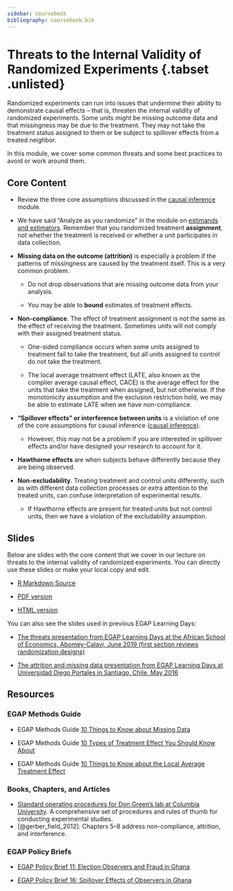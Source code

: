 ```yaml
---
sidebar: coursebook
bibliography: coursebook.bib
---
```


# Threats to the Internal Validity of Randomized Experiments {.tabset .unlisted} {.unlisted}

Randomized experiments can run into issues that undermine their ability to demonstrate causal effects -- that is, threaten the internal validity of randomized experiments.  Some units might be missing outcome data and that missingness may be due to the treatment.  They may not take the treatment status assigned to them or be subject to spillover effects from a treated neighbor. 

In this module, we cover some common threats and some best practices to avoid or work around them.

## Core Content 

 - Review the three core assumptions discussed in the [causal inference ](causal-inference.html) module.

 - We have said "Analyze as you randomize" in the module on [estimands and estimators](estimands-and-estimators.html). Remember that you randomized treatment **assignment**, not whether the treatment is received or whether a unit participates in data collection.  

 - **Missing data on the outcome (attrition)** is especially a problem if the patterns of missingness are caused by the treatment itself. This is a very common problem.

     - Do not drop observations that are missing outcome data from your analysis.

     - You may be able to **bound** estimates of treatment effects.

 - **Non-compliance**. The effect of treatment assignment is not the same as the effect of receiving the treatment.  Sometimes units will not comply with their assigned treatment status.
 
     - One-sided compliance occurs when some units assigned to treatment fail to take the treatment, but all units assigned to control do not take the treatment.
 
     - The local average treatment effect (LATE, also known as the complier average causal effect, CACE) is the average effect for the units that take the treatment when assigned, but not otherwise. If the monotonicity assumption and the exclusion restriction hold, we may be able to estimate LATE when we have non-compliance.

 - **"Spillover effects" or interference between units** is a violation of one of the core assumptions for causal inference ([causal inference](causalinference.html)).
     
      - However, this may not be a problem if you are interested in spillover effects and/or have designed your research to account for it.
 
 - **Hawthorne effects** are when subjects behave differently because they are being observed.  
 
- **Non-excludability**. Treating treatment and control units differently, such as with different data collection processes or extra attention to the treated units, can confuse interpretation of experimental results.

     - If Hawthorne effects are present for treated units but not control units, then we have a violation of the excludability assumption.  
     



## Slides

Below are slides with the core content that we cover in our lecture on threats to the internal validity of randomized experiments. You can directly use these slides or make your local copy and edit.

 - [R Markdown Source](https://egap.github.io/learningdays-resources/Slides/threats-slides.Rmd)

 - [PDF version](https://egap.github.io/learningdays-resources/Slides/threats-slides.pdf)

 - [HTML version](https://egap.github.io/learningdays-resources/Slides/threats-slides.html)

You can also see the slides used in previous EGAP Learning Days:

- [The threats presentation from EGAP Learning Days at the African School of Economics, Abomey-Calavi, June 2019 (first section reviews randomization designs)](https://egap.github.io/learningdays-resources/Slides/Examples/threats-benin.pdf)

- [The attrition and missing data presentation from EGAP Learning Days at Universidad Diego Portales in Santiago, Chile, May 2016](https://egap.github.io/learningdays-resources/Slides/Examples/threats-santiago.pdf)

## Resources

### EGAP Methods Guide

- EGAP Methods Guide [10 Things to Know about Missing Data](https://egap.org/resource/10-things-to-know-about-missing-data/)

- EGAP Methods Guide [10 Types of Treatment Effect You Should Know About](https://egap.org/resource/10-types-of-treatment-effect-you-should-know-about/)

- EGAP Methods Guide [10 Things to Know about the Local Average Treatment Effect](https://egap.org/resource/10-things-to-know-about-the-local-average-treatment-effect/)

### Books, Chapters, and Articles

- [Standard operating procedures for Don Green’s lab at Columbia University](https://github.com/acoppock/Green-Lab-SOP). A comprehensive set of procedures and rules of thumb for conducting experimental studies.
- [@gerber_field_2012]. Chapters 5--8 address non-compliance, attrition, and interference.

### EGAP Policy Briefs

- [EGAP Policy Brief 11: Election Observers and Fraud in Ghana ](https://egap.org/resource/brief-11-election-observers-and-fraud-in-ghana/)

- [EGAP Policy Brief 16: Spillover Effects of Observers in Ghana ](https://egap.org/resource/brief-16-spillover-effects-of-observers-in-ghana/)
